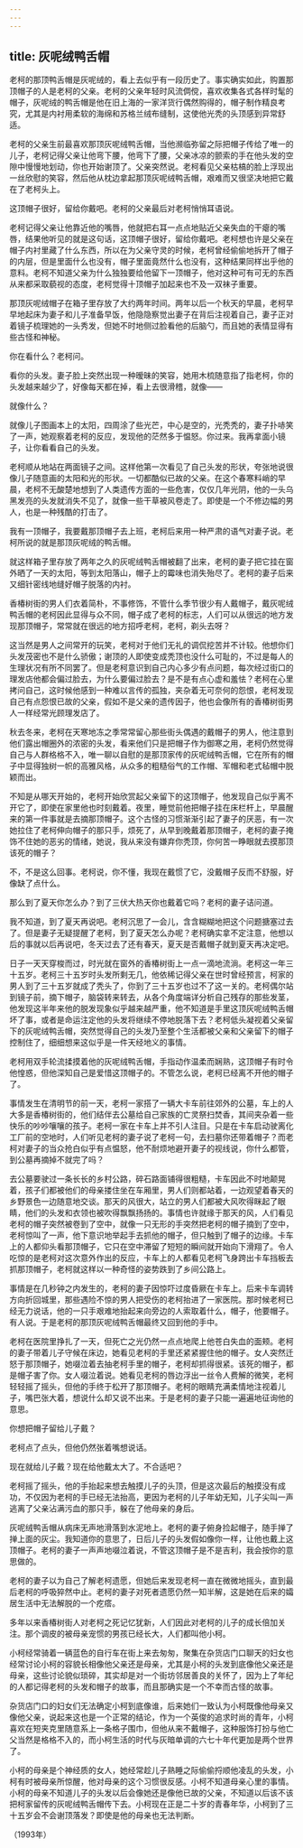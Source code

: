 ```yaml
---
---
---
```

title: 灰呢绒鸭舌帽
---




老柯的那顶鸭舌帽是灰呢绒的，看上去似乎有一段历史了。事实确实如此，购置那顶帽子的人是老柯的父亲。老柯的父亲年轻时风流倜傥，喜欢收集各式各样时髦的帽子，灰呢绒的鸭舌帽是他在旧上海的一家洋货行偶然购得的，帽子制作精良考究，尤其是内衬用柔软的海绵和苏格兰绒布缝制，这使他光秃的头顶感到异常舒适。

老柯的父亲生前最喜欢那顶灰呢绒鸭舌帽，当他濒临弥留之际把帽子传给了唯一的儿子，老柯记得父亲让他弯下腰，他弯下了腰，父亲冰凉的颤索的手在他头发的空隙中慢慢地划动，你也开始谢顶了。父亲突然说。老柯看见父亲枯槁的脸上浮现出一丝欣慰的笑容，然后他从枕边拿起那顶灰呢绒鸭舌帽，艰难而又很坚决地把它戴在了老柯头上。

这顶帽子很好，留给你戴吧。老柯的父亲最后对老柯悄悄耳语说。

老柯记得父亲让他靠近他的嘴唇，他就把右耳一点点地贴近父亲失血的干瘪的嘴唇，结果他听见的就是这句话，这顶帽子很好，留给你戴吧。老柯想也许是父亲在帽子内衬里藏了什么东西，所以在为父亲守灵的时候，老柯曾经偷偷地拆开了帽子的内层，但是里面什么也没有，帽子里面竟然什么也没有，这种结果同样出乎他的意料。老柯不知道父亲为什么独独要给他留下一顶帽子，他对这种可有可无的东西从来都采取藐视的态度，老柯觉得十顶帽子加起来也不及一双袜子重要。

那顶灰呢绒帽子在箱子里存放了大约两年时间。两年以后一个秋天的早晨，老柯早早地起床为妻子和儿子准备早饭，他隐隐察觉出妻子在背后注视着自己，妻子正对着镜子梳理她的一头秀发，但她不时地侧过脸看他的后脑勺，而且她的表情显得有些古怪和神秘。

你在看什么？老柯问。

看你的头发。妻子脸上突然出现一种暧昧的笑容，她用木梳随意指了指老柯，你的头发越来越少了，好像每天都在掉，看上去很滑稽，就像——

就像什么？

就像儿子图画本上的太阳，四周涂了些光芒，中心是空的，光秃秃的，妻子扑哧笑了一声，她观察着老柯的反应，发现他的茫然多于愠怒。你过来。我再拿面小镜子，让你看看自己的头发。

老柯顺从地站在两面镜子之间。这样他第一次看见了自己头发的形状，夸张地说很像儿子随意画的太阳和光的形状。一切都酷似已故的父亲。在这个春寒料峭的早晨，老柯不无酸楚地想到了人类遗传方面的一些危害，仅仅几年光阴，他的一头乌黑发亮的头发就消失不见了，就像一些干草被风卷走了。即使是一个不修边幅的男人，也是一种残酷的打击了。

我有一顶帽子，我要戴那顶帽子去上班，老柯后来用一种严肃的语气对妻子说。老柯所说的就是那顶灰呢绒的鸭舌帽。

就这样箱子里存放了两年之久的灰呢绒鸭舌帽被翻了出来，老柯的妻子把它挂在窗外晒了一天的太阳，等到太阳落山，帽子上的霉味也消失殆尽了。老柯的妻子后来又细针密线地缝好帽子脱落的内衬。

香椿树街的男人们衣着简朴，不事修饰，不管什么季节很少有人戴帽子，戴灰呢绒鸭舌帽的老柯因此显得与众不同，帽子成了老柯的标志，人们可以从很远的地方发现那顶帽子，常常就在很远的地方招呼老柯，老柯，剃头去呀？

这当然是男人之间常开的玩笑，老柯对于他们无礼的调侃挖苦并不计较。他想你们头发茂密也不是什么骄傲；谢顶的人即使变成秃顶也没什么可耻的，不过是每人的生理状况有所不同罢了。但是老柯意识到自己内心多少有点问题，每次经过街口的理发店他都会偏过脸去，为什么要偏过脸去？是不是有点心虚和羞怯？老柯在心里拷问自己，这时候他感到一种难以言传的孤独，夹杂着无可奈何的怨恨，老柯发现自己有点怨恨已故的父亲，假如不是父亲的遗传因子，他也会像所有的香椿树街男人一样经常光顾理发店了。

秋去冬来，老柯在天寒地冻之季常常留心那些街头偶遇的戴帽子的男人，他注意到他们露出帽圈外的浓密的头发，看来他们只是把帽子作为御寒之用，老柯仍然觉得自己与人群格格不入，唯一聊以自慰的是那顶家传的灰呢绒鸭舌帽，它在所有的帽子中显得独树一帜的高雅风格，从众多的粗糙俗气的工作帽、军帽和老式毡帽中脱颖而出。

不知是从哪天开始的，老柯开始欣赏起父亲留下的这顶帽子，他发现自己似乎离不开它了，即使在家里他也时刻戴着。夜里，睡觉前他把帽子挂在床栏杆上，早晨醒来的第一件事就是去摘那顶帽子。这个古怪的习惯渐渐引起了妻子的厌恶，有一次她拉住了老柯伸向帽子的那只手，烦死了，从早到晚戴着那顶帽子，老柯的妻子掩饰不住她的恶劣的情绪，她说，我从来没有嫌弃你秃顶，你何苦一睁眼就去摸那顶该死的帽子？

不，不是这么回事。老柯说，你不懂，我现在戴惯了它，没戴帽子反而不舒服，好像缺了点什么。

那么到了夏天你怎么办？到了三伏大热天你也戴着它吗？老柯的妻子诘问道。

我不知道，到了夏天再说吧。老柯沉思了一会儿，含含糊糊地把这个问题搪塞过去了。但是妻子无疑提醒了老柯，到了夏天怎么办呢？老柯确实拿不定注意，他想以后的事就以后再说吧，冬天过去了还有春天，夏天是否戴帽子就到夏天再决定吧。

日子一天天穿梭而过，时光就在窗外的香椿树街上一点一滴地流淌。老柯这一年三十五岁。老柯三十五岁时头发所剩无几，他依稀记得父亲在世时曾经预言，柯家的男人到了三十五岁就成了秃头了，你到了三十五岁也过不了这一关的。老柯偶尔站到镜子前，摘下帽子，脑袋转来转去，从各个角度端详分析自己残存的那些发茎，他发现这半年来他的脱发现象似乎越来越严重，他不知道是手里这顶灰呢绒鸭舌帽坏了事，或者是命运注定他的头发将继续不停地脱落下去？老柯低头凝视着父亲留下的灰呢绒鸭舌帽，突然觉得自己的头发乃至整个生活都被父亲和父亲留下的帽子控制住了，细细想来这似乎是一件天经地义的事情。

老柯用双手轮流揉摸着他的灰呢绒鸭舌帽，手指动作温柔而娴熟，这顶帽子有时令他惶惑，但他深知自己是爱惜这顶帽子的。不管怎么说，老柯已经离不开他的帽子了。

事情发生在清明节的前一天，老柯一家搭了一辆大卡车前往郊外的公墓，车上的人大多是香椿树街的，他们结伴去公墓给自己家族的亡灵祭扫焚香，其间夹杂着一些快乐的吵吵嚷嚷的孩子。老柯一家在卡车上并不引人注目。只是在卡车启动驶离化工厂前的空地时，人们听见老柯的妻子说了老柯一句，去扫墓你还带着帽子？而老柯对妻子的当众抢白似乎有点愠怒，他不耐烦地避开妻子的视线说，你什么都管，到公墓再摘掉不就完了吗？

去公墓要驶过一条长长的乡村公路，碎石路面铺得很粗糙，卡车因此不时地颠晃着，孩子们都被他们的母亲搂住坐在车厢里，男人们则都站着，一边观望着春天的乡野景色一边随意地交谈。那天的风很大，站立的男人们都被大风吹得眯起了眼睛，他们的头发和衣领也被吹得飘飘扬扬的。事情也许就缘于那天的风，人们看见老柯的帽子突然被卷到了空中，就像一只无形的手突然把老柯的帽子摘到了空中，老柯惊叫了一声，他下意识地举起手去抓他的帽子，但只触到了帽子的边缘。卡车上的人都仰头看那顶帽子，它只在空中滞留了短短的瞬间就开始向下滑翔了。令人吃惊的是老柯对这次意外作出的反应，卡车上的人都看见老柯飞身跨出卡车挡板去抓那顶帽子，老柯就这样以一种奇怪的姿势跌到了乡间公路上。

事情是在几秒钟之内发生的，老柯的妻子因惊吓过度昏厥在卡车上。后来卡车调转方向折回城里，那些遇险不惊的男人把受伤的老柯抬进了一家医院。那时候老柯已经无力说话，他的一只手艰难地抬起来向旁边的人索取着什么，帽子，他要帽子。有人说。于是老柯的那顶灰呢绒鸭舌帽最终又回到他的手中。

老柯在医院里挣扎了一天，但死亡之光仍然一点点地爬上他苍白失血的面颊。老柯的妻子带着儿子守候在床边，她看见老柯的手里还紧紧握住他的帽子。女人突然迁怒于那顶帽子，她啜泣着去抽老柯手里的帽子，老柯却抓得很紧。该死的帽子，都是帽子害了你。女人啜泣着说。她看见老柯的唇边浮出一丝令人费解的微笑，老柯轻轻摇了摇头，但他的手终于松开了那顶帽子。老柯的眼睛充满柔情地注视着儿子，嘴巴张大着，想说什么却又说不出来。于是老柯的妻子只能一遍遍地征询他的意思。

你想把帽子留给儿子戴？

老柯点了点头，但他仍然张着嘴想说话。

现在就给儿子戴？现在给他戴太大了。不合适吧？

老柯摇了摇头，他的手抬起来想去触摸儿子的头顶，但是这次最后的触摸没有成功，不仅因为老柯的手已经无法抬高，更因为老柯的儿子年幼无知，儿子尖叫一声逃离了父亲沾满污血的那只手，躲在了他母亲的身后。

灰呢绒鸭舌帽从病床无声地滑落到水泥地上。老柯的妻子俯身捡起帽子，随手掸了掸上面的灰尘。我知道你的意思了，日后儿子的头发假如像你一样，让他也戴上这顶帽子。老柯的妻子一声声地啜泣着说，不管这顶帽子是不是吉利，我会按你的意思做的。

老柯的妻子以为自己了解老柯遗愿，但她后来发现老柯一直在微微地摇头，直到最后老柯的呼吸猝然中止。老柯的妻子对死者遗愿仍然一知半解，这是她在后来的孀居生活中无法解脱的一个疙瘩。

多年以来香椿树街人对老柯之死记忆犹新，人们因此对老柯的儿子的成长倍加关注。那个调皮的被母亲宠惯的男孩已经长大，人们都叫他小柯。

小柯经常骑着一辆蓝色的自行车在街上来去匆匆，聚集在杂货店门口聊天的妇女也经常讨论小柯的容貌长相像他父亲还是母亲，尤其是小柯的头发到底像他父亲还是母亲，这些讨论貌似琐碎，其实却是对一个街坊邻居善良的关怀了，因为上了年纪的人都记得老柯的头发和帽子的故事，而且那确实是一个不幸而古怪的故事。

杂货店门口的妇女们无法确定小柯到底像谁，后来她们一致认为小柯既像他母亲又像他父亲，说起来这也是一个正常的结论，作为一个英俊的追求时尚的青年，小柯喜欢在短夹克里随意系上一条格子围巾，但他从来不戴帽子，这种服饰打扮与他亡父当然是格格不入的，而小柯生活的时代与灰暗单调的六七十年代更加是两个世界了。

小柯的母亲是个神经质的女人，她经常趁儿子熟睡之际偷偷捋顺他凌乱的头发，小柯有时被母亲所惊醒，他对母亲的这个习惯很反感。小柯不知道母亲心里的事情。小柯的母亲不知道儿子的头发以后会像她还是像他已故的父亲，不知道以后该不该把柯家留传的灰呢绒鸭舌帽传下去。小柯现在正是二十岁的青春年华，小柯到了三十五岁会不会谢顶落发？即使是他的母亲也无法判断。

（1993年）
